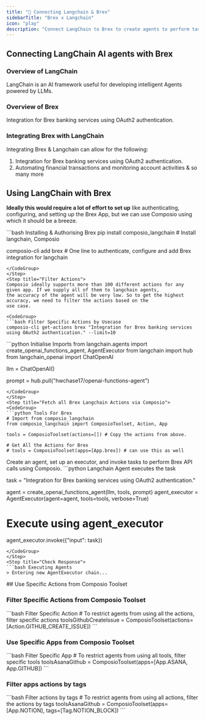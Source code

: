 ```yaml
---
title: "🚀 Connecting Langchain & Brex"
sidebarTitle: "Brex x Langchain"
icon: "play"
description: "Connect LangChain to Brex to create agents to perform tasks using natural language"
---
```


## Connecting LangChain AI agents with Brex

### Overview of LangChain

LangChain is an AI framework useful for developing intelligent Agents powered by LLMs.

### Overview of Brex

Integration for Brex banking services using OAuth2 authentication.

### Integrating Brex with LangChain

Integrating Brex & Langchain can allow for the following:

1. Integration for Brex banking services using OAuth2 authentication.
2. Automating financial transactions and monitoring account activities
& so many more

## Using LangChain with Brex

<Steps>
<Step title="Setting Up the Environment">

**Ideally this would require a lot of effort to set up** like authenticating, configuring, and setting up the Brex App, but we can use Composio using which it should be a breeze.

<CodeGroup>
```bash Installing & Authorising Brex
pip install composio_langchain # Install langchain, Composio 

composio-cli add brex # One line to authenticate, configure and add Brex integration for langchain
```
</CodeGroup>
</Step>
<Step title="Filter Actions">
Composio ideally supports more than 100 different actions for any given app. If we supply all of them to langchain agents, 
the accuracy of the agent will be very low. So to get the highest accuracy, we need to filter the actions based on the 
use case.

<CodeGroup>
```bash Filter Specific Actions by Usecase
composio-cli get-actions brex "Integration for Brex banking services using OAuth2 authentication." --limit=10
```
</CodeGroup>

</Step>
<Step title="Import Base Packages">

<CodeGroup>
```python Initialise Imports
from langchain.agents import create_openai_functions_agent, AgentExecutor
from langchain import hub
from langchain_openai import ChatOpenAI


llm = ChatOpenAI()

prompt = hub.pull("hwchase17/openai-functions-agent")
```
</CodeGroup>
</Step>
<Step title="Fetch all Brex Langchain Actions via Composio">
<CodeGroup>
```python Tools For Brex
# Import from composio_langchain
from composio_langchain import ComposioToolset, Action, App

tools = ComposioToolset(actions=[]) # Copy the actions from above. 

# Get All the Actions for Brex
# tools = ComposioToolset(apps=[App.brex]) # can use this as well
```
</CodeGroup>
</Step>
<Step title="Execute the Agent">
Create an agent, set up an executor, and invoke tasks to perform Brex API calls using Composio. 
<CodeGroup>
```python Langchain Agent executes the task

task = "Integration for Brex banking services using OAuth2 authentication."

agent = create_openai_functions_agent(llm, tools, prompt)
agent_executor = AgentExecutor(agent=agent, tools=tools, verbose=True)

# Execute using agent_executor
agent_executor.invoke({"input": task})
```
</CodeGroup>
</Step>
<Step title="Check Response">
```bash Executing Agents
> Entering new AgentExecutor chain...
```
</Step>
</Steps>
## Use Specific Actions from Composio Toolset

### Filter Specific Actions from Composio Toolset

<CodeGroup>
```bash Filter Specific Action
# To restrict agents from using all the actions, filter specific actions
toolsGithubCreateIssue = ComposioToolset(actions=[Action.GITHUB_CREATE_ISSUE])
```
</CodeGroup>

### Use Specific Apps from Composio Toolset
<CodeGroup>
```bash Filter Specific App
# To restrict agents from using all tools, filter specific tools
toolsAsanaGithub = ComposioToolset(apps=[App.ASANA, App.GITHUB])
```
</CodeGroup>

### Filter apps actions by tags 
<CodeGroup>
```bash Filter actions by tags
# To restrict agents from using all actions, filter the actions by tags
toolsAsanaGithub = ComposioToolset(apps=[App.NOTION], tags=[Tag.NOTION_BLOCK])
```
</CodeGroup>

